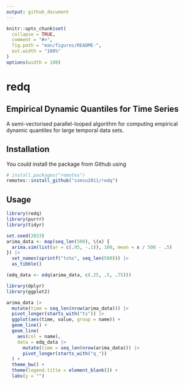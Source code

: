 ```yaml
---
output: github_document
---
```


<!-- README.md is generated from README.Rmd. Please edit that file -->

```r
knitr::opts_chunk$set(
  collapse = TRUE,
  comment = "#>",
  fig.path = "man/figures/README-",
  out.width = "100%"
)
options(width = 100)
```

# redq

## Empirical Dynamic Quantiles for Time Series

A semi-vectorised parallel-looped algorithm for computing empirical dynamic quantiles for large temporal data sets.

## Installation

You could install the package from Github using

```r
# install.packages("remotes")
remotes::install_github("szmsu2011/redq")
```

## Usage

```r
library(redq)
library(purrr)
library(tidyr)

set.seed(2023)
arima_data <- map(seq_len(500), \(x) {
  arima.sim(list(ar = c(.95, -.1)), 100, mean = x / 500 - .5)
}) |>
  set_names(sprintf("ts%s", seq_len(500))) |>
  as_tibble()

(edq_data <- edq(arima_data, c(.25, .5, .75)))
```

```r
library(dplyr)
library(ggplot2)

arima_data |>
  mutate(time = seq_len(nrow(arima_data))) |>
  pivot_longer(starts_with("ts")) |>
  ggplot(aes(time, value, group = name)) +
  geom_line() +
  geom_line(
    aes(col = name),
    data = edq_data |>
      mutate(time = seq_len(nrow(arima_data))) |>
      pivot_longer(starts_with("q_"))
  ) +
  theme_bw() +
  theme(legend.title = element_blank()) +
  labs(y = "")
```
